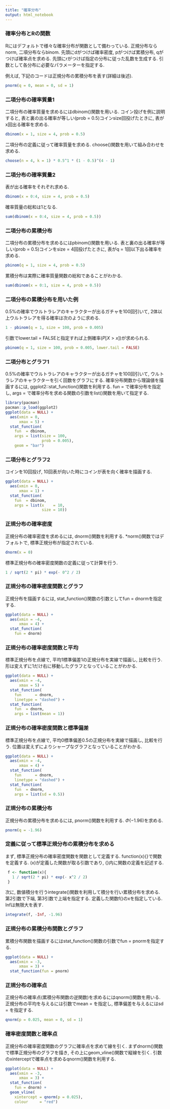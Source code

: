 ---
title: "確率分布"
output: html_notebook
---

### 確率分布とRの関数

Rにはデフォルトで様々な確率分布が関数として備わっている.
正規分布ならnorm, 二項分布ならbinom.
先頭にdがつけば確率密度, pがつけば累積分布, qがつけば確率点を求める.
先頭にrがつけば指定の分布に従った乱数を生成する.
引数として各分布に必要なパラメーターを指定する.

例えば, 下記のコードは正規分布の累積分布を表す(詳細は後述).

```{r}
pnorm(q = 0, mean = 0, sd = 1)
```

### 二項分布の確率質量1

二項分布の確率質量を求めるにはdbinom()関数を用いる.
コイン投げを例に説明すると, 表と裏の出る確率が等しい(prob = 0.5)コインsize回投げたときに, 表がx回出る確率を求める.

```{r}
dbinom(x = 1, size = 4, prob = 0.5)
```

二項分布の定義に従って確率質量を求める.
choose()関数を用いて組み合わせを求める.

```{r}
choose(n = 4, k = 1) * 0.5^1 * (1 - 0.5)^(4 - 1)
```

### 二項分布の確率質量2

表が出る確率をそれぞれ求める.

```{r}
dbinom(x = 0:4, size = 4, prob = 0.5)
```

確率質量の総和は1となる.

```{r}
sum(dbinom(x = 0:4, size = 4, prob = 0.5))
```


### 二項分布の累積分布

二項分布の累積分布を求めるにはpbinom()関数を用いる.
表と裏の出る確率が等しい(prob = 0.5)コインをsize = 4回投げたときに, 表がq = 1回以下出る確率を求める.

```{r}
pbinom(q = 1, size = 4, prob = 0.5)
```

累積分布は実際に確率質量関数の総和であることがわかる.

```{r}
sum(dbinom(x = 0:1, size = 4, prob = 0.5))
```

### 二項分布の累積分布を用いた例

0.5%の確率でウルトラレアのキャラクターが出るガチャを100回引いて, 2体以上ウルトラレアを得る確率は次のように求める.

```{r}
1 - pbinom(q = 1, size = 100, prob = 0.005)
```

引数でlower.tail = FALSEと指定すれば上側確率($P[X > x]$)が求められる.

```{r}
pbinom(q = 1, size = 100, prob = 0.005, lower.tail = FALSE)
```

### 二項分布とグラフ1

0.5%の確率でウルトラレアのキャラクターが出るガチャを100回引いて, ウルトラレアのキャラクターを引く回数をグラフにする.
確率分布関数から理論値を描画するには, ggplot2::stat_function()関数を利用する.
fun = で確率分布を指定し, args = で確率分布を求める関数の引数をlist()関数を用いて指定する.


```{r}
library(pacman)
pacman::p_load(ggplot2)
ggplot(data = NULL) +
  aes(xmin = 0,
      xmax = 5) +
  stat_function(
    fun  = dbinom,
    args = list(size = 100,
                prob = 0.005),
    geom = "bar")
```

### 二項分布とグラフ2

コインを10回投げ, 10回表が向いた時にコインが表を向く確率を描画する.

```{r}
ggplot(data = NULL) +
  aes(xmin = 0, 
      xmax = 1) +
  stat_function(
    fun  = dbinom,
    args = list(x    = 10, 
                size = 10))
```

### 正規分布の確率密度

正規分布の確率密度を求めるには, dnorm()関数を利用する.
*norm()関数ではデフォルトで, 標準正規分布が指定されている.

```{r}
dnorm(x = 0)
```

標準正規分布の確率密度関数の定義に従って計算を行う.

```{r}
1 / sqrt(2 * pi) * exp(- 0^2 / 2)
```

### 正規分布の確率密度関数とグラフ

正規分布を描画するには, stat_function()関数の引数としてfun = dnormを指定する.

```{r norm, eval=FALSE}
ggplot(data = NULL) +
  aes(xmin = -4,
      xmax = 4) +
  stat_function(
    fun = dnorm)
```

### 正規分布の確率密度関数と平均

標準正規分布を点線で, 平均1標準偏差1の正規分布を実線で描画し, 比較を行う.
形は変えずに1だけ右に移動したグラフとなっていることがわかる.

```{r}
ggplot(data = NULL) +
  aes(xmin = -4,
      xmax = 5) +
  stat_function(
    fun      = dnorm, 
    linetype = "dashed") +
  stat_function(
    fun  = dnorm, 
    args = list(mean = 1))
```

### 正規分布の確率密度関数と標準偏差

標準正規分布を点線で, 平均0標準偏差0.5の正規分布を実線で描画し, 比較を行う.
位置は変えずによりシャープなグラフとなっていることがわかる.

```{r}
ggplot(data = NULL) +
  aes(xmin = -4,
      xmax = 4) +
  stat_function(
    fun      = dnorm, 
    linetype = "dashed") +
  stat_function(
    fun  = dnorm, 
    args = list(sd = 0.5))
```

### 正規分布の累積分布

正規分布の累積分布を求めるには, pnorm()関数を利用する.
$\Phi(-1.96)$を求める.

```{r}
pnorm(q = -1.96)
```

### 定義に従って標準正規分布の累積分布を求める

まず, 標準正規分布の確率密度関数を関数として定義する.
function(x){}で関数を定義する.
(x)が定義した関数が取る引数であり, {}内に関数の定義を記述する.

```{r}
 f <- function(x){
   1 / sqrt(2 * pi) * exp(- x^2 / 2)
 } 
```

次に, 数値積分を行うintegrate()関数を利用して積分を行い累積分布を求める.
第2引数で下端, 第3引数で上端を指定する.
定義した関数f()のxを指定している.
Infは無限大を表す.

```{r}
integrate(f, -Inf, -1.96)
```

### 正規分布の累積分布関数とグラフ

累積分布関数を描画するにはstat_function()関数の引数でfun = pnormを指定する.

```{r}
ggplot(data = NULL) +
  aes(xmin = -3, 
      xmax = 3) +
  stat_function(fun = pnorm)
```

### 正規分布の確率点

正規分布の確率点(累積分布関数の逆関数)を求めるにはqnorm()関数を用いる.
正規分布の平均を与えるには引数でmean = を指定し, 標準偏差を与えるにはsd = を指定する.

```{r}
qnorm(p = 0.025, mean = 0, sd = 1)
```

### 確率密度関数と確率点

正規分布の確率密度関数のグラフに確率点を求めて線を引く.
まずdnorm()関数で標準正規分布のグラフを描き, その上にgeom_vline()関数で縦線を引く.
引数のxinterceptで確率点を求めるqnorm()関数を利用する.

```{r}
ggplot(data = NULL) +
  aes(xmin = -3, 
      xmax = 3) +
  stat_function(
    fun = dnorm) +
  geom_vline(
    xintercept = qnorm(p = 0.025),
    colour     = "red")
```

